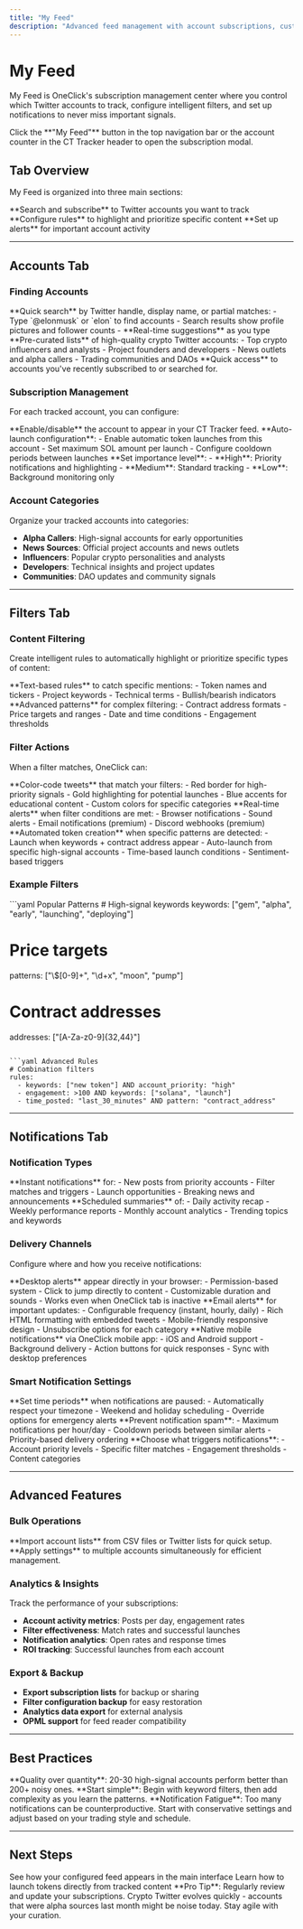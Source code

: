 ```yaml
---
title: "My Feed"
description: "Advanced feed management with account subscriptions, custom filters, and smart notifications"
---
```


# My Feed

My Feed is OneClick's subscription management center where you control which Twitter accounts to track, configure intelligent filters, and set up notifications to never miss important signals.

<Card icon="rss" title="Access My Feed">
Click the **"My Feed"** button in the top navigation bar or the account counter in the CT Tracker header to open the subscription modal.
</Card>

## Tab Overview

My Feed is organized into three main sections:

<CardGroup cols={3}>
  <Card
    title="Accounts"
    icon="users"
  >
    **Search and subscribe** to Twitter accounts you want to track
  </Card>
  <Card
    title="Filters"
    icon="filter"
  >
    **Configure rules** to highlight and prioritize specific content
  </Card>
  <Card
    title="Notifications"
    icon="bell"
  >
    **Set up alerts** for important account activity
  </Card>
</CardGroup>

---

## Accounts Tab

### Finding Accounts

<AccordionGroup>
  <Accordion icon="search" title="Search Functionality">
    **Quick search** by Twitter handle, display name, or partial matches:
    - Type `@elonmusk` or `elon` to find accounts
    - Search results show profile pictures and follower counts
    - **Real-time suggestions** as you type
  </Accordion>
  
  <Accordion icon="star" title="Popular Accounts">
    **Pre-curated lists** of high-quality crypto Twitter accounts:
    - Top crypto influencers and analysts
    - Project founders and developers  
    - News outlets and alpha callers
    - Trading communities and DAOs
  </Accordion>
  
  <Accordion icon="history" title="Recently Added">
    **Quick access** to accounts you've recently subscribed to or searched for.
  </Accordion>
</AccordionGroup>

### Subscription Management

For each tracked account, you can configure:

<Steps>
  <Step title="Basic Tracking">
    **Enable/disable** the account to appear in your CT Tracker feed.
  </Step>
  <Step title="Launch Settings">
    **Auto-launch configuration**:
    - Enable automatic token launches from this account
    - Set maximum SOL amount per launch
    - Configure cooldown periods between launches
  </Step>
  <Step title="Priority Level">
    **Set importance level**:
    - **High**: Priority notifications and highlighting
    - **Medium**: Standard tracking
    - **Low**: Background monitoring only
  </Step>
</Steps>

### Account Categories

Organize your tracked accounts into categories:

- **Alpha Callers**: High-signal accounts for early opportunities
- **News Sources**: Official project accounts and news outlets  
- **Influencers**: Popular crypto personalities and analysts
- **Developers**: Technical insights and project updates
- **Communities**: DAO updates and community signals

---

## Filters Tab

### Content Filtering

Create intelligent rules to automatically highlight or prioritize specific types of content:

<CardGroup cols={2}>
  <Card
    title="Keyword Filters"
    icon="magnifying-glass"
  >
    **Text-based rules** to catch specific mentions:
    - Token names and tickers
    - Project keywords
    - Technical terms
    - Bullish/bearish indicators
  </Card>
  <Card
    title="Pattern Matching"
    icon="code"
  >
    **Advanced patterns** for complex filtering:
    - Contract address formats
    - Price targets and ranges
    - Date and time conditions
    - Engagement thresholds
  </Card>
</CardGroup>

### Filter Actions

When a filter matches, OneClick can:

<AccordionGroup>
  <Accordion icon="palette" title="Visual Highlighting">
    **Color-code tweets** that match your filters:
    - Red border for high-priority signals
    - Gold highlighting for potential launches
    - Blue accents for educational content
    - Custom colors for specific categories
  </Accordion>
  
  <Accordion icon="bell" title="Instant Notifications">
    **Real-time alerts** when filter conditions are met:
    - Browser notifications
    - Sound alerts
    - Email notifications (premium)
    - Discord webhooks (premium)
  </Accordion>
  
  <Accordion icon="rocket" title="Auto-Launch Triggers">
    **Automated token creation** when specific patterns are detected:
    - Launch when keywords + contract address appear
    - Auto-launch from specific high-signal accounts
    - Time-based launch conditions
    - Sentiment-based triggers
  </Accordion>
</AccordionGroup>

### Example Filters

<CodeGroup>
```yaml Popular Patterns
# High-signal keywords
keywords: ["gem", "alpha", "early", "launching", "deploying"]

# Price targets  
patterns: ["\\$[0-9]+", "\\d+x", "moon", "pump"]

# Contract addresses
addresses: ["[A-Za-z0-9]{32,44}"]
```

```yaml Advanced Rules  
# Combination filters
rules:
  - keywords: ["new token"] AND account_priority: "high"
  - engagement: >100 AND keywords: ["solana", "launch"]
  - time_posted: "last_30_minutes" AND pattern: "contract_address"
```
</CodeGroup>

---

## Notifications Tab

### Notification Types

<CardGroup cols={2}>
  <Card
    title="Real-Time Alerts"
    icon="zap"
  >
    **Instant notifications** for:
    - New posts from priority accounts
    - Filter matches and triggers
    - Launch opportunities
    - Breaking news and announcements
  </Card>
  <Card
    title="Digest Updates"
    icon="clock"
  >
    **Scheduled summaries** of:
    - Daily activity recap
    - Weekly performance reports
    - Monthly account analytics
    - Trending topics and keywords
  </Card>
</CardGroup>

### Delivery Channels

Configure where and how you receive notifications:

<AccordionGroup>
  <Accordion icon="browser" title="Browser Notifications">
    **Desktop alerts** appear directly in your browser:
    - Permission-based system
    - Click to jump directly to content
    - Customizable duration and sounds
    - Works even when OneClick tab is inactive
  </Accordion>
  
  <Accordion icon="envelope" title="Email Notifications">
    **Email alerts** for important updates:
    - Configurable frequency (instant, hourly, daily)
    - Rich HTML formatting with embedded tweets
    - Mobile-friendly responsive design
    - Unsubscribe options for each category
  </Accordion>
  
  <Accordion icon="mobile" title="Mobile Push">
    **Native mobile notifications** via OneClick mobile app:
    - iOS and Android support
    - Background delivery
    - Action buttons for quick responses
    - Sync with desktop preferences
  </Accordion>
</AccordionGroup>

### Smart Notification Settings

<Steps>
  <Step title="Quiet Hours">
    **Set time periods** when notifications are paused:
    - Automatically respect your timezone
    - Weekend and holiday scheduling
    - Override options for emergency alerts
  </Step>
  <Step title="Frequency Control">
    **Prevent notification spam**:
    - Maximum notifications per hour/day
    - Cooldown periods between similar alerts
    - Priority-based delivery ordering
  </Step>
  <Step title="Content Filtering">
    **Choose what triggers notifications**:
    - Account priority levels
    - Specific filter matches
    - Engagement thresholds
    - Content categories
  </Step>
</Steps>

---

## Advanced Features

### Bulk Operations

<CardGroup cols={2}>
  <Card
    title="Mass Subscribe"
    icon="plus-circle"
  >
    **Import account lists** from CSV files or Twitter lists for quick setup.
  </Card>
  <Card
    title="Batch Configure"
    icon="settings"
  >
    **Apply settings** to multiple accounts simultaneously for efficient management.
  </Card>
</CardGroup>

### Analytics & Insights

Track the performance of your subscriptions:

- **Account activity metrics**: Posts per day, engagement rates
- **Filter effectiveness**: Match rates and successful launches  
- **Notification analytics**: Open rates and response times
- **ROI tracking**: Successful launches from each account

### Export & Backup

- **Export subscription lists** for backup or sharing
- **Filter configuration backup** for easy restoration
- **Analytics data export** for external analysis
- **OPML support** for feed reader compatibility

---

## Best Practices

<CardGroup cols={2}>
  <Card
    title="Account Curation"
    icon="star"
  >
    **Quality over quantity**: 20-30 high-signal accounts perform better than 200+ noisy ones.
  </Card>
  <Card
    title="Filter Strategy"
    icon="target"
  >
    **Start simple**: Begin with keyword filters, then add complexity as you learn the patterns.
  </Card>
</CardGroup>

<Warning>
**Notification Fatigue**: Too many notifications can be counterproductive. Start with conservative settings and adjust based on your trading style and schedule.
</Warning>

---

## Next Steps

<CardGroup cols={2}>
  <Card
    title="Explore CT Tracker"
    icon="twitter"
    href="/ct-tracker"
  >
    See how your configured feed appears in the main interface
  </Card>
  <Card
    title="OneClick Launching"
    icon="rocket"
    href="/oneclick-launching"
  >
    Learn how to launch tokens directly from tracked content
  </Card>
</CardGroup>

<Tip>
**Pro Tip**: Regularly review and update your subscriptions. Crypto Twitter evolves quickly - accounts that were alpha sources last month might be noise today. Stay agile with your curation.
</Tip>
